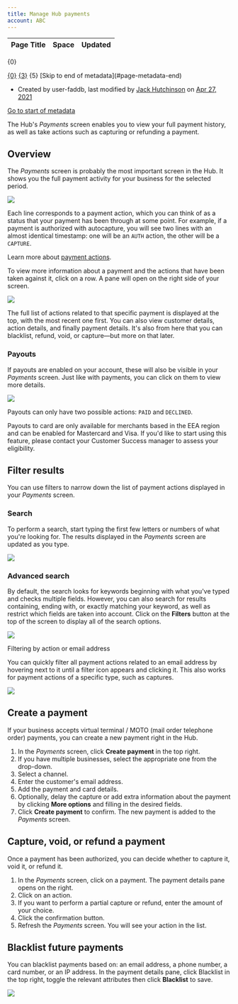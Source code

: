 ```yaml
---
title: Manage Hub payments
account: ABC
---
```


<table class="aui"> <thead> <tr class="header"> <th class="search-result-title">Page Title</th> <th class="search-result-space">Space</th> <th class="search-result-date">Updated</th> </tr> </thead> </table> <p class="search-result-count">{0}</p> <tr class="search-result"> <td class="search-result-title"><a href="{1}" class="content-type-{2}"><span>{0}</span></a></td> <td class="search-result-space"><a class="space" href="/display/{4}/" title="{3}">{3}</a></td> <td class="search-result-date"><span class="date" title="{6}">{5}</span></td> </tr> [Skip to end of metadata](#page-metadata-end)

*   Created by user-faddb, last modified by [Jack Hutchinson](    /display/~jack.hutchinson
    ) on [Apr 27, 2021](/pages/diffpagesbyversion.action?pageId=2785624&selectedPageVersions=9&selectedPageVersions=10 "Show changes")

[Go to start of metadata](#page-metadata-start)

The Hub's _Payments_ screen enables you to view your full payment history, as well as take actions such as capturing or refunding a payment. 

Overview
--------

The _Payments_ screen is probably the most important screen in the Hub. It shows you the full payment activity for your business for the selected period. 

![](/download/attachments/2785624/hub-payments-screen.png?version=1&modificationDate=1586438864723&api=v2)

Each line corresponds to a payment action, which you can think of as a status that your payment has been through at some point. For example, if a payment is authorized with autocapture, you will see two lines with an almost identical timestamp: one will be an `AUTH` action, the other will be a `CAPTURE`.

Learn more about [payment actions](/display/DOCS/About+payment+actions).

To view more information about a payment and the actions that have been taken against it, click on a row. A pane will open on the right side of your screen. 

![](/download/attachments/2785624/hub-payment-details.png?version=1&modificationDate=1586438975614&api=v2)

The full list of actions related to that specific payment is displayed at the top, with the most recent one first. You can also view customer details, action details, and finally payment details. It's also from here that you can blacklist, refund, void, or capture—but more on that later.

### Payouts

If payouts are enabled on your account, these will also be visible in your _Payments_ screen. Just like with payments, you can click on them to view more details.

![](/download/attachments/2785624/hub-payouts-details.png?version=1&modificationDate=1586439030575&api=v2)

Payouts can only have two possible actions: `PAID` and `DECLINED`.

Payouts to card are only available for merchants based in the EEA region and can be enabled for Mastercard and Visa. If you'd like to start using this feature, please contact your Customer Success manager to assess your eligibility.

Filter results
--------------

You can use filters to narrow down the list of payment actions displayed in your _Payments_ screen.

### Search

To perform a search, start typing the first few letters or numbers of what you're looking for. The results displayed in the _Payments_ screen are updated as you type.

![](/download/attachments/2785624/hub-search.png?version=1&modificationDate=1586439154673&api=v2)

### Advanced search

By default, the search looks for keywords beginning with what you've typed and checks multiple fields. However, you can also search for results containing, ending with, or exactly matching your keyword, as well as restrict which fields are taken into account. Click on the **Filters** button at the top of the screen to display all of the search options.

![](/download/attachments/2785624/hub-advanced-search.png?version=1&modificationDate=1586439208872&api=v2)

Filtering by action or email address

You can quickly filter all payment actions related to an email address by hovering next to it until a filter icon appears and clicking it. This also works for payment actions of a specific type, such as captures.

![](/download/attachments/2785624/hub-filtering.png?version=1&modificationDate=1586439242039&api=v2)

Create a payment
----------------

If your business accepts virtual terminal / MOTO (mail order telephone order) payments, you can create a new payment right in the Hub.

1.  In the _Payments_ screen, click **Create payment** in the top right.
2.  If you have multiple businesses, select the appropriate one from the drop-down.
3.  Select a channel.
4.  Enter the customer's email address.
5.  Add the payment and card details.
6.  Optionally, delay the capture or add extra information about the payment by clicking **More options** and filling in the desired fields.
7.  Click **Create payment** to confirm. The new payment is added to the _Payments_ screen.

Capture, void, or refund a payment
----------------------------------

Once a payment has been authorized, you can decide whether to capture it, void it, or refund it.

1.  In the _Payments_ screen, click on a payment. The payment details pane opens on the right.
2.  Click on an action.
3.  If you want to perform a partial capture or refund, enter the amount of your choice.
4.  Click the confirmation button.
5.  Refresh the _Payments_ screen. You will see your action in the list.

Blacklist future payments
-------------------------

You can blacklist payments based on: an email address, a phone number, a card number, or an IP address. In the payment details pane, click Blacklist in the top right, toggle the relevant attributes then click **Blacklist** to save. 

![](/download/attachments/2785624/hub-blacklist.png?version=1&modificationDate=1586439409676&api=v2)
